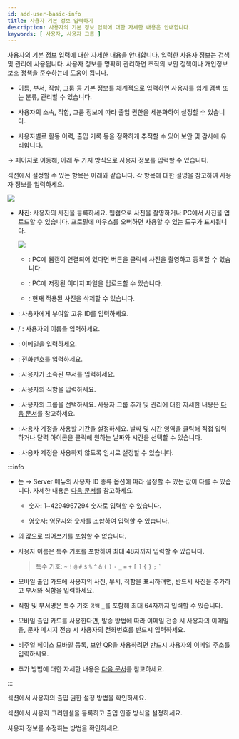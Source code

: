 ```yaml
---
id: add-user-basic-info
title: 사용자 기본 정보 입력하기
description: 사용자의 기본 정보 입력에 대한 자세한 내용은 안내합니다.
keywords: [ 사용자, 사용자 그룹 ]
---
```


사용자의 기본 정보 입력에 대한 자세한 내용을 안내합니다. 입력한 사용자 정보는 검색 및 관리에 사용됩니다. 사용자 정보를 명확히 관리하면 조직의 보안 정책이나 개인정보 보호 정책을 준수하는데 도움이 됩니다.

* 이름, 부서, 직함, 그룹 등 기본 정보를 체계적으로 입력하면 사용자를 쉽게 검색 또는 분류, 관리할 수 있습니다.

* 사용자의 소속, 직함, 그룹 정보에 따라 출입 권한을 세분화하여 설정할 수 있습니다.

* 사용자별로 활동 이력, 출입 기록 등을 정확하게 추적할 수 있어 보안 및 감사에 유리합니다.

<Cmd sid='shell.header.launcher' /> → <Cmd sid='shell.header.user' /> 페이지로 이동해, 아래 두 가지 방식으로 사용자 정보를 입력할 수 있습니다.


<EnterUserPage />

<Cmd sid='team.user.information' /> 섹션에서 설정할 수 있는 항목은 아래와 같습니다. 각 항목에 대한 설명을 참고하여 사용자 정보를 입력하세요.

<Image src='/img/biostarx-new-user-information.png' />

* **사진**: 사용자의 사진을 등록하세요. 웹캠으로 사진을 촬영하거나 PC에서 사진을 업로드할 수 있습니다. 프로필에 마우스를 오버하면 사용할 수 있는 도구가 표시됩니다.

  <Columns>
  <Column className='width--20 padding--t1rem'><Image src='/img/common/biostarx-new-user-photo.png' alone /></Column>
  <Column className='padding--l10'>

  * <IcCamera/>: PC에 웹캠이 연결되어 있다면 버튼을 클릭해 사진을 촬영하고 등록할 수 있습니다.

  * <IcUpload/>: PC에 저장된 이미지 파일을 업로드할 수 있습니다.

  * <IcTrash/>: 현재 적용된 사진을 삭제할 수 있습니다.

  </Column>
  </Columns>

* <Cmd sid='team.user.table.id' />: 사용자에게 부여할 고유 ID를 입력하세요.

* <Cmd sid='team.user.table.firstName' /> / <Cmd sid='team.user.table.lastName' />: 사용자의 이름을 입력하세요.

* <Cmd sid='team.user.table.email' />: 이메일을 입력하세요.

* <Cmd sid='team.user.table.phone' />: 전화번호를 입력하세요.

* <Cmd sid='team.user.table.department' />: 사용자가 소속된 부서를 입력하세요.

* <Cmd sid='team.user.table.title' />: 사용자의 직함을 입력하세요.

* <Cmd sid='team.user.table.group' />: 사용자의 그룹을 선택하세요. 사용자 그룹 추가 및 관리에 대한 자세한 내용은 [다음 문서](user-group-manage)를 참고하세요.

* <Cmd sid='team.user.table.period' />: 사용자 계정을 사용할 기간을 설정하세요. 날짜 및 시간 영역을 클릭해 직접 입력하거나 달력 아이콘을 클릭해 원하는 날짜와 시간을 선택할 수 있습니다.

* <Cmd sid='team.user.table.status' />: 사용자 계정을 사용하지 않도록 임시로 설정할 수 있습니다.

:::info

* <Cmd sid='team.user.table.id' />는 <Cmd sid='shell.header.setting' /> → <Cmd>Server</Cmd> 메뉴의 <Cmd>사용자 ID 종류</Cmd> 옵션에 따라 설정할 수 있는 값이 다를 수 있습니다. 자세한 내용은 [다음 문서](#)를 참고하세요.

  * <Cmd>숫자</Cmd>: 1~4294967294 숫자로 입력할 수 있습니다.

  * <Cmd>영숫자</Cmd>: 영문자와 숫자를 조합하여 입력할 수 있습니다.

* <Cmd sid='team.user.table.id' />의 값으로 띄어쓰기를 포함할 수 없습니다.

* 사용자 이름은 특수 기호를 포함하여 최대 48자까지 입력할 수 있습니다.

  > 특수 기호: `~` `!` `@` `#` `$` `%` `^` `&` `(` `)` `-` `_` `=` `+` `[` `]` `{` `}` `;` <code>\`</code>

* 모바일 출입 카드에 사용자의 사진, 부서, 직함을 표시하려면, 반드시 사진을 추가하고 부서와 직함을 입력하세요.

* 직함 및 부서명은 특수 기호 `공백` `_`를 포함해 최대 64자까지 입력할 수 있습니다.

* 모바일 출입 카드를 사용한다면, 발송 방법에 따라 이메일 전송 시 사용자의 이메일을, 문자 메시지 전송 시 사용자의 전화번호를 반드시 입력하세요.

* 비주얼 페이스 모바일 등록, 보안 QR을 사용하려면 반드시 사용자의 이메일 주소를 입력하세요.

* <Cmd sid='team.userTemplate.table.customField' /> 추가 방법에 대한 자세한 내용은 [다음 문서](#)를 참고하세요.

:::

<NextStep>
<NextItem to='set-permission'>

<Cmd sid='team.user.permission.title' /> 섹션에서 사용자의 출입 권한 설정 방법을 확인하세요.

</NextItem>
<NextItem to='enroll-credential'>

<Cmd sid='team.user.credential.title' /> 섹션에서 사용자 크리덴셜을 등록하고 출입 인증 방식을 설정하세요.

</NextItem>
<NextItem to='edit-user'>

사용자 정보를 수정하는 방법을 확인하세요.

</NextItem>
</NextStep>
